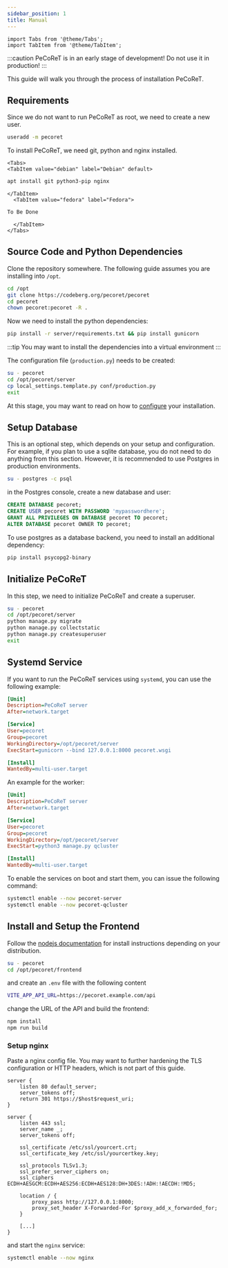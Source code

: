 ```yaml
---
sidebar_position: 1
title: Manual
---
```


```mdx-code-block
import Tabs from '@theme/Tabs';
import TabItem from '@theme/TabItem';
```

:::caution
PeCoReT is in an early stage of development! Do not use it in production!
:::

This guide will walk you through the process of installation PeCoReT.

## Requirements

Since we do not want to run PeCoReT as root, we need to create a new user.


```bash
useradd -m pecoret
```

To install PeCoReT, we need git, python and nginx installed.

```mdx-code-block
<Tabs>
<TabItem value="debian" label="Debian" default>
```
```bash
apt install git python3-pip nginx
```

```mdx-code-block
</TabItem>
  <TabItem value="fedora" label="Fedora">
```

```bash
To Be Done
```

```mdx-code-block
  </TabItem>
</Tabs>
```

## Source Code and Python Dependencies
Clone the repository somewhere. The following guide assumes you are installing into `/opt`.

```bash
cd /opt
git clone https://codeberg.org/pecoret/pecoret
cd pecoret
chown pecoret:pecoret -R .
```

Now we need to install the python dependencies:

```bash
pip install -r server/requirements.txt && pip install gunicorn
```

:::tip
You may want to install the dependencies into a virtual environment
:::

The configuration file (`production.py`) needs to be created:

```bash
su - pecoret
cd /opt/pecoret/server
cp local_settings.template.py conf/production.py
exit
```

At this stage, you may want to read on how to [configure](/docs/intro) your installation.


## Setup Database

This is an optional step, which depends on your setup and configuration.
For example, if you plan to use a sqlite database, you do not need to do anything from this section.
However, it is recommended to use Postgres in production environments.

```bash
su - postgres -c psql
```

in the Postgres console, create a new database and user:

```sql
CREATE DATABASE pecoret;
CREATE USER pecoret WITH PASSWORD 'mypasswordhere';
GRANT ALL PRIVILEGES ON DATABASE pecoret TO pecoret;
ALTER DATABASE pecoret OWNER TO pecoret;
```

To use postgres as a database backend, you need to install an additional dependency:

```bash
pip install psycopg2-binary
```

## Initialize PeCoReT
In this step, we need to initialize PeCoReT and create a superuser.

```bash
su - pecoret
cd /opt/pecoret/server
python manage.py migrate
python manage.py collectstatic
python manage.py createsuperuser
exit
```

## Systemd Service
If you want to run the PeCoReT services using `systemd`, you can use the following example:

```ini title="/etc/systemd/system/pecoret-server.service"
[Unit]
Description=PeCoReT server
After=network.target

[Service]
User=pecoret
Group=pecoret
WorkingDirectory=/opt/pecoret/server
ExecStart=gunicorn --bind 127.0.0.1:8000 pecoret.wsgi

[Install]
WantedBy=multi-user.target
```

An example for the worker:

```ini title="/etc/systemd/system/pecoret-qcluster.service"
[Unit]
Description=PeCoReT server
After=network.target

[Service]
User=pecoret
Group=pecoret
WorkingDirectory=/opt/pecoret/server
ExecStart=python3 manage.py qcluster

[Install]
WantedBy=multi-user.target
```

To enable the services on boot and start them, you can issue the following command:

```bash
systemctl enable --now pecoret-server
systemctl enable --now pecoret-qcluster
```

## Install and Setup the Frontend

Follow the [nodejs documentation](https://nodejs.org/en/download/package-manager) for install instructions depending on your distribution.

```bash
su - pecoret
cd /opt/pecoret/frontend
```

and create an `.env` file with the following content

```bash
VITE_APP_API_URL=https://pecoret.example.com/api
```

change the URL of the API and build the frontend:

```bash
npm install
npm run build
```

### Setup nginx
Paste a nginx config file. You may want to further hardening the TLS configuration or HTTP headers, which is not part of this guide.

```
server {
    listen 80 default_server;
    server_tokens off;
    return 301 https://$host$request_uri;
}

server {
    listen 443 ssl;
    server_name _;
    server_tokens off;

    ssl_certificate /etc/ssl/yourcert.crt;
    ssl_certificate_key /etc/ssl/yourcertkey.key;

    ssl_protocols TLSv1.3;
    ssl_prefer_server_ciphers on;
    ssl_ciphers ECDH+AESGCM:ECDH+AES256:ECDH+AES128:DH+3DES:!ADH:!AECDH:!MD5;

    location / {
        proxy_pass http://127.0.0.1:8000;
        proxy_set_header X-Forwarded-For $proxy_add_x_forwarded_for;
    }

    [...]
}
```

and start the `nginx` service:

```bash
systemctl enable --now nginx
```
